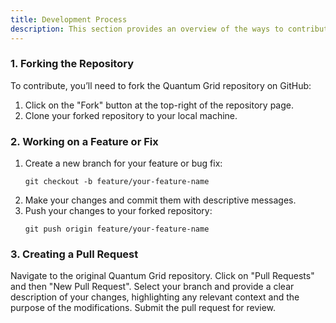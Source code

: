 ```yaml
---
title: Development Process 
description: This section provides an overview of the ways to contribute to Quantum Grid. 
---
```


### 1. Forking the Repository

To contribute, you’ll need to fork the Quantum Grid repository on GitHub:
1. Click on the "Fork" button at the top-right of the repository page.
2. Clone your forked repository to your local machine.

### 2. Working on a Feature or Fix

1. Create a new branch for your feature or bug fix:
   ```
   git checkout -b feature/your-feature-name
1. Make your changes and commit them with descriptive messages.
1. Push your changes to your forked repository:
    ```
    git push origin feature/your-feature-name

### 3. Creating a Pull Request
Navigate to the original Quantum Grid repository.
Click on "Pull Requests" and then "New Pull Request".
Select your branch and provide a clear description of your changes, highlighting any relevant context and the purpose of the modifications.
Submit the pull request for review.
